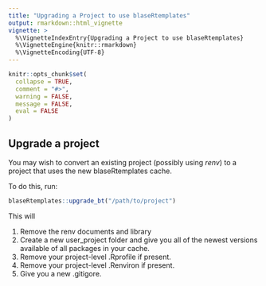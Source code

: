 ```yaml
---
title: "Upgrading a Project to use blaseRtemplates"
output: rmarkdown::html_vignette
vignette: >
  %\VignetteIndexEntry{Upgrading a Project to use blaseRtemplates}
  %\VignetteEngine{knitr::rmarkdown}
  %\VignetteEncoding{UTF-8}
---
```


```r
knitr::opts_chunk$set(
  collapse = TRUE,
  comment = "#>",
  warning = FALSE,
  message = FALSE,
  eval = FALSE
)

```

## Upgrade a project
You may wish to convert an existing project (possibly using *renv*) to a project that uses the new blaseRtemplates cache.

To do this, run:

``` r
blaseRtemplates::upgrade_bt("/path/to/project")
```

This will 

1.  Remove the renv documents and library
2.  Create a new user_project folder and give you all of the newest versions available of all packages in your cache.
3.  Remove your project-level .Rprofile if present.
4.  Remove your project-level .Renviron if present.
5.  Give you a new .gitigore.

